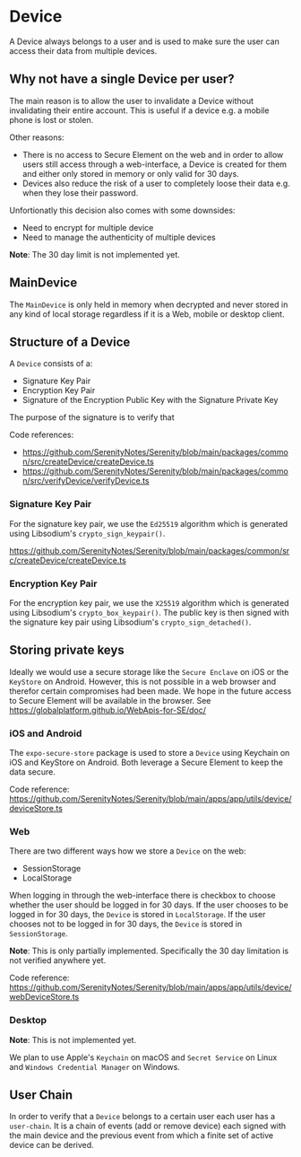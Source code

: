 # Device

A Device always belongs to a user and is used to make sure the user can access their data from multiple devices.

## Why not have a single Device per user?

The main reason is to allow the user to invalidate a Device without invalidating their entire account. This is useful if a device e.g. a mobile phone is lost or stolen.

Other reasons:

- There is no access to Secure Element on the web and in order to allow users still access through a web-interface, a Device is created for them and either only stored in memory or only valid for 30 days.
- Devices also reduce the risk of a user to completely loose their data e.g. when they lose their password.

Unfortionatly this decision also comes with some downsides:

- Need to encrypt for multiple device
- Need to manage the authenticity of multiple devices

**Note**: The 30 day limit is not implemented yet.

## MainDevice

The `MainDevice` is only held in memory when decrypted and never stored in any kind of local storage regardless if it is a Web, mobile or desktop client.

## Structure of a Device

A `Device` consists of a:

- Signature Key Pair
- Encryption Key Pair
- Signature of the Encryption Public Key with the Signature Private Key

The purpose of the signature is to verify that

Code references:

- https://github.com/SerenityNotes/Serenity/blob/main/packages/common/src/createDevice/createDevice.ts
- https://github.com/SerenityNotes/Serenity/blob/main/packages/common/src/verifyDevice/verifyDevice.ts

### Signature Key Pair

For the signature key pair, we use the `Ed25519` algorithm which is generated using Libsodium's `crypto_sign_keypair()`.

https://github.com/SerenityNotes/Serenity/blob/main/packages/common/src/createDevice/createDevice.ts

### Encryption Key Pair

For the encryption key pair, we use the `X25519` algorithm which is generated using Libsodium's `crypto_box_keypair()`. The public key is then signed with the signature key pair using Libsodium's `crypto_sign_detached()`.

## Storing private keys

Ideally we would use a secure storage like the `Secure Enclave` on iOS or the `KeyStore` on Android. However, this is not possible in a web browser and therefor certain compromises had been made. We hope in the future access to Secure Element will be available in the browser. See https://globalplatform.github.io/WebApis-for-SE/doc/

### iOS and Android

The `expo-secure-store` package is used to store a `Device` using Keychain on iOS and KeyStore on Android. Both leverage a Secure Element to keep the data secure.

Code reference: https://github.com/SerenityNotes/Serenity/blob/main/apps/app/utils/device/deviceStore.ts

### Web

There are two different ways how we store a `Device` on the web:

- SessionStorage
- LocalStorage

When logging in through the web-interface there is checkbox to choose whether the user should be logged in for 30 days. If the user chooses to be logged in for 30 days, the `Device` is stored in `LocalStorage`. If the user chooses not to be logged in for 30 days, the `Device` is stored in `SessionStorage`.

**Note**: This is only partially implemented. Specifically the 30 day limitation is not verified anywhere yet.

Code reference: https://github.com/SerenityNotes/Serenity/blob/main/apps/app/utils/device/webDeviceStore.ts

### Desktop

**Note**: This is not implemented yet.

We plan to use Apple's `Keychain` on macOS and `Secret Service` on Linux and `Windows Credential Manager` on Windows.

## User Chain

In order to verify that a `Device` belongs to a certain user each user has a `user-chain`. It is a chain of events (add or remove device) each signed with the main device and the previous event from which a finite set of active device can be derived.
